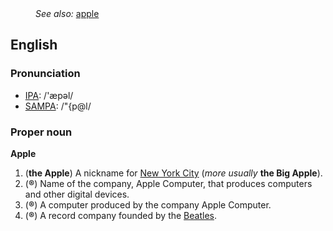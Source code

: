 :''See also:'' [[apple]]
== English ==
=== Pronunciation ===
*[[IPA]]: /'æpəl/
*[[SAMPA]]: /"{p@l/
=== Proper noun ===
'''Apple'''

#('''the Apple''') A nickname for [[New York City]] (''more usually'' '''the Big Apple''').
#('''&reg;''') Name of the company, Apple Computer, that produces computers and other digital devices.
#('''&reg;''') A computer produced by the company Apple Computer.
#('''&reg;''') A record company founded by the [[w:Beatles|Beatles]].